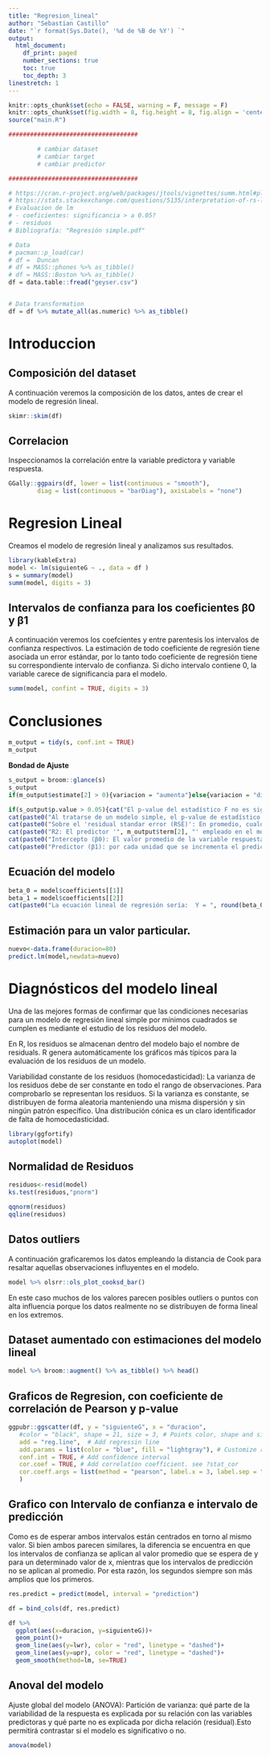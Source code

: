 ```yaml
---
title: "Regresion_lineal"
author: "Sebastian Castillo"
date: "`r format(Sys.Date(), '%d de %B de %Y') `"
output:
  html_document:
    df_print: paged
    number_sections: true
    toc: true 
    toc_depth: 3  
linestretch: 1
---
```


```r
knitr::opts_chunk$set(echo = FALSE, warning = F, message = F)
knitr::opts_chunk$set(fig.width = 8, fig.height = 8, fig.align = 'center')
source("main.R")

####################################

        # cambiar dataset
        # cambiar target
        # cambiar predictor

####################################
```

```r
# https://cran.r-project.org/web/packages/jtools/vignettes/summ.html#plot_summs()_and_plot_coefs()
# https://stats.stackexchange.com/questions/5135/interpretation-of-rs-lm-output
# Evaluacion de lm
# - coeficientes: significancia > a 0.05?
# - residuos
# Bibliografía: "Regresión simple.pdf"
```

```r
# Data
# pacman::p_load(car)
# df =  Duncan
# df = MASS::phones %>% as_tibble()
# df = MASS::Boston %>% as_tibble()
df = data.table::fread("geyser.csv")


# Data transformation
df = df %>% mutate_all(as.numeric) %>% as_tibble()

```

# Introduccion



## Composición del dataset

A continuación veremos la composición de los datos, antes de crear el modelo de regresión lineal.   

```r
skimr::skim(df)
```

## Correlacion

Inspeccionamos la correlación entre la variable predictora y variable respuesta.    

```r
GGally::ggpairs(df, lower = list(continuous = "smooth"),
        diag = list(continuous = "barDiag"), axisLabels = "none")
```

# Regresion Lineal

Creamos el modelo de regresión lineal y analizamos sus resultados.    

```r
library(kableExtra)
model <- lm(siguienteG ~ ., data = df )
s = summary(model) 
summ(model, digits = 3)
```

## Intervalos de confianza para los coeficientes β0 y β1

A continuación veremos los coefcientes y entre parentesis los intervalos de confianza respectivos. La estimación de todo coeficiente de regresión tiene asociada un error estándar, por lo tanto todo coeficiente de regresión tiene su correspondiente intervalo de confianza. Si dicho intervalo contiene 0, la variable carece de significancia para el modelo.   

```r
summ(model, confint = TRUE, digits = 3)
```

# Conclusiones

```r
m_output = tidy(s, conf.int = TRUE)
m_output 
```

**Bondad de Ajuste**

```r
s_output = broom::glance(s)
s_output
if(m_output$estimate[2] > 0){variacion = "aumenta"}else{variacion = "disminuye"}
```

```r

if(s_output$p.value > 0.05){cat("El p-value del estadístico F no es significativo para un α=0.05, luego el predictor no tiene asociación significativa sobre la variable respuesta")}else{cat("El p-value del estadístico F es significativo para un α=0.05, luego el predictor tiene asociación significativa con la variable respuesta, el modelo es útil.")}
cat(paste0("Al tratarse de un modelo simple, el p-value de estadístico F es el mismo que el p-value del estadístico t del único predictor incluido en el modelo: ", m_output$term[2],"."))
cat(paste0("Sobre el 'residual standar error (RSE)': En promedio, cualquier predicción del modelo se aleja ", round(s_output$sigma, digits = 2)," unidades del verdadero valor."))
cat(paste0("R2: El predictor '", m_output$term[2], "' empleado en el modelo es capaz de explicar el ", round(s_output$r.squared*100,digits = 2), "% de la variabilidad observada en los datos. La ventaja de R2 es que es independiente de la escala en la que se mida la variable respuesta, por lo que su interpretación es más sencilla."))
cat(paste0("Intercepto (β0): El valor promedio de la variable respuesta cuando '",m_output$term[2], "' es 0 es de ", round(m_output$estimate[1], digits = 2), " unidades."))
cat(paste0("Predictor (β1): por cada unidad que se incrementa el predictor '", m_output$term[2], "' el valor de la variable respuesta '", variacion, "' en promedio ", round(m_output$estimate[2], digits = 2), " unidades."))
```


## Ecuación del modelo

```r
beta_0 = model$coefficients[[1]]
beta_1 = model$coefficients[[2]]
cat(paste0("La ecuación lineal de regresión sería:  Y = ", round(beta_0, digits = 2), " + ",round(beta_1, digits = 2), " * X + E"))
```

## Estimación para un valor particular.

```r
nuevo<-data.frame(duracion=80)
predict.lm(model,newdata=nuevo)
```

# Diagnósticos del modelo lineal

<!-- Supuestos del modelo: -->

<!-- - linealidad -->
<!-- - independencia de los residuos -->
<!-- - normalidad de los residuos -->
<!-- - homogeneidad de la varianza u homosedasticidad -->

Una de las mejores formas de confirmar que las condiciones necesarias para un modelo de regresión lineal simple por mínimos cuadrados se cumplen es mediante el estudio de los residuos del modelo.

En R, los residuos se almacenan dentro del modelo bajo el nombre de residuals. R genera automáticamente los gráficos más típicos para la evaluación de los residuos de un modelo.

Variabilidad constante de los residuos (homocedasticidad): La varianza de los residuos debe de ser constante en todo el rango de observaciones. Para comprobarlo se representan los residuos. Si la varianza es constante, se distribuyen de forma aleatoria manteniendo una misma dispersión y sin ningún patrón específico. Una distribución cónica es un claro identificador de falta de homocedasticidad.

```r
library(ggfortify)
autoplot(model)
```

<!-- plot1: Media cero, hay heterocesdasticidad, problemas de linealidad (conos-canales).    -->
<!-- plot2: evidencias claras de heterocesdasticidad, muestra la existencia de datos atípicos.     -->
<!-- plot3: muestra la existencia de datos atípicos.      -->

<!-- Los residuos confirman que los datos no se distribuyen de forma lineal, ni su varianza constante (plot1). Además se observa que la distribución de los residuos no es normal (plot2). Algunas observaciones tienen un residuo estandarizado absoluto mayor de 3 (1.73 si se considera la raíz cuadrada) lo que es indicativo de observación atípica (plot3). Valores de Leverages (hat) mayores que 2.5x((p+1)/n), siendo p el número de predictores y n el número de observaciones, o valores de Cook mayores de 1 se consideran influyentes (plot4). Todo ello reduce en gran medida la robustez de la estimación del error estándar de los coeficientes de correlación estimados y con ello la del modelo es su conjunto. -->

## Normalidad de Residuos

```r
residuos<-resid(model)
ks.test(residuos,"pnorm")
```

```r
qqnorm(residuos)
qqline(residuos)
```


## Datos outliers

A continuación graficaremos los datos empleando la distancia de Cook para resaltar aquellas observaciones influyentes en el modelo.   

```r
model %>% olsrr::ols_plot_cooksd_bar()
```

En este caso muchos de los valores parecen posibles outliers o puntos con alta influencia porque los datos realmente no se distribuyen de forma lineal en los extremos.

## Dataset aumentado con estimaciones del modelo lineal

```r
model %>% broom::augment() %>% as_tibble() %>% head()
```

## Graficos de Regresion, con coeficiente de correlación de Pearson y p-value

```r
ggpubr::ggscatter(df, y = "siguienteG", x = "duracion",
   #color = "black", shape = 21, size = 3, # Points color, shape and size
   add = "reg.line",  # Add regressin line
   add.params = list(color = "blue", fill = "lightgray"), # Customize reg. line
   conf.int = TRUE, # Add confidence interval
   cor.coef = TRUE, # Add correlation coefficient. see ?stat_cor
   cor.coeff.args = list(method = "pearson", label.x = 3, label.sep = "\n")
   )
```

## Grafico con Intervalo de confianza e intervalo de predicción

Como es de esperar ambos intervalos están centrados en torno al mismo valor. Si bien ambos parecen similares, la diferencia se encuentra en que los intervalos de confianza se aplican al valor promedio que se espera de y para un determinado valor de x, mientras que los intervalos de predicción no se aplican al promedio. Por esta razón, los segundos siempre son más amplios que los primeros.

```r
res.predict = predict(model, interval = "prediction")

df = bind_cols(df, res.predict)

df %>%
  ggplot(aes(x=duracion, y=siguienteG))+
  geom_point()+
  geom_line(aes(y=lwr), color = "red", linetype = "dashed")+
  geom_line(aes(y=upr), color = "red", linetype = "dashed")+
  geom_smooth(method=lm, se=TRUE)

```


## Anoval del modelo

Ajuste global del modelo (ANOVA): Partición de varianza: qué parte de la variabilidad de la respuesta es explicada por su relación con las variables predictoras y qué parte no es explicada por dicha relación (residual).Esto permitirá contrastar si el modelo es significativo o no.

```r
anova(model)
```

